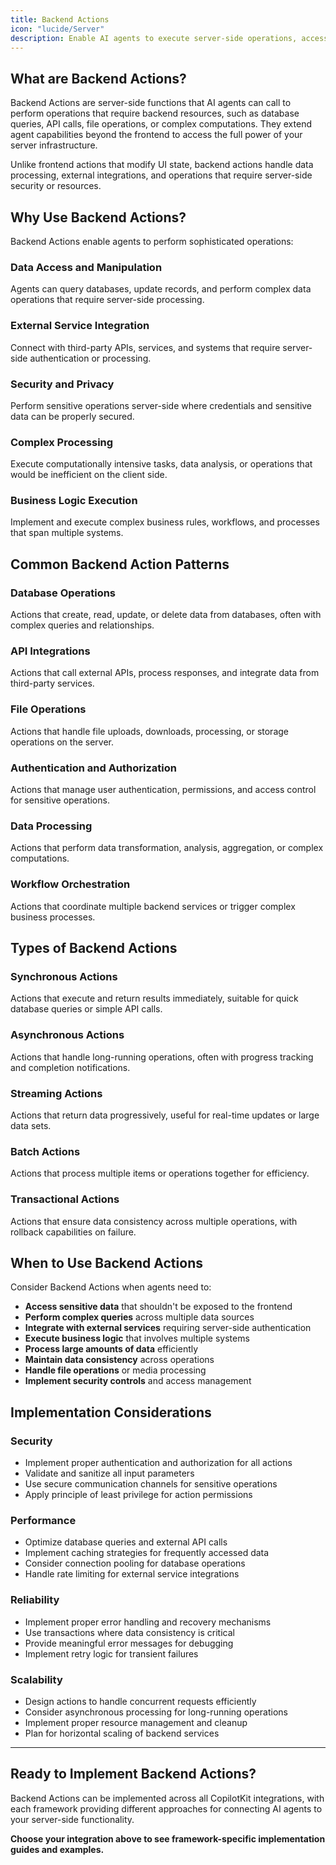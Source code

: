 ```yaml
---
title: Backend Actions
icon: "lucide/Server"
description: Enable AI agents to execute server-side operations, access databases, and integrate with external services.
---
```


## What are Backend Actions?

Backend Actions are server-side functions that AI agents can call to perform operations that require backend resources, such as database queries, API calls, file operations, or complex computations. They extend agent capabilities beyond the frontend to access the full power of your server infrastructure.

Unlike frontend actions that modify UI state, backend actions handle data processing, external integrations, and operations that require server-side security or resources.

## Why Use Backend Actions?

Backend Actions enable agents to perform sophisticated operations:

### **Data Access and Manipulation**
Agents can query databases, update records, and perform complex data operations that require server-side processing.

### **External Service Integration**
Connect with third-party APIs, services, and systems that require server-side authentication or processing.

### **Security and Privacy**
Perform sensitive operations server-side where credentials and sensitive data can be properly secured.

### **Complex Processing**
Execute computationally intensive tasks, data analysis, or operations that would be inefficient on the client side.

### **Business Logic Execution**
Implement and execute complex business rules, workflows, and processes that span multiple systems.

## Common Backend Action Patterns

### **Database Operations**
Actions that create, read, update, or delete data from databases, often with complex queries and relationships.

### **API Integrations**
Actions that call external APIs, process responses, and integrate data from third-party services.

### **File Operations**
Actions that handle file uploads, downloads, processing, or storage operations on the server.

### **Authentication and Authorization**
Actions that manage user authentication, permissions, and access control for sensitive operations.

### **Data Processing**
Actions that perform data transformation, analysis, aggregation, or complex computations.

### **Workflow Orchestration**
Actions that coordinate multiple backend services or trigger complex business processes.

## Types of Backend Actions

### **Synchronous Actions**
Actions that execute and return results immediately, suitable for quick database queries or simple API calls.

### **Asynchronous Actions**
Actions that handle long-running operations, often with progress tracking and completion notifications.

### **Streaming Actions**
Actions that return data progressively, useful for real-time updates or large data sets.

### **Batch Actions**
Actions that process multiple items or operations together for efficiency.

### **Transactional Actions**
Actions that ensure data consistency across multiple operations, with rollback capabilities on failure.

## When to Use Backend Actions

Consider Backend Actions when agents need to:

- **Access sensitive data** that shouldn't be exposed to the frontend
- **Perform complex queries** across multiple data sources
- **Integrate with external services** requiring server-side authentication
- **Execute business logic** that involves multiple systems
- **Process large amounts of data** efficiently
- **Maintain data consistency** across operations
- **Handle file operations** or media processing
- **Implement security controls** and access management

## Implementation Considerations

### **Security**
- Implement proper authentication and authorization for all actions
- Validate and sanitize all input parameters
- Use secure communication channels for sensitive operations
- Apply principle of least privilege for action permissions

### **Performance**
- Optimize database queries and external API calls
- Implement caching strategies for frequently accessed data
- Consider connection pooling for database operations
- Handle rate limiting for external service integrations

### **Reliability**
- Implement proper error handling and recovery mechanisms
- Use transactions where data consistency is critical
- Provide meaningful error messages for debugging
- Implement retry logic for transient failures

### **Scalability**
- Design actions to handle concurrent requests efficiently
- Consider asynchronous processing for long-running operations
- Implement proper resource management and cleanup
- Plan for horizontal scaling of backend services

---

## Ready to Implement Backend Actions?

Backend Actions can be implemented across all CopilotKit integrations, with each framework providing different approaches for connecting AI agents to your server-side functionality.

**Choose your integration above to see framework-specific implementation guides and examples.** 